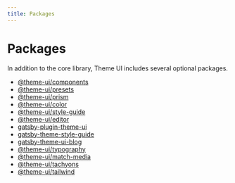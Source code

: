```yaml
---
title: Packages
---
```


# Packages

In addition to the core library, Theme UI includes several optional packages.

- [@theme-ui/components](/components)
- [@theme-ui/presets](/presets)
- [@theme-ui/prism](/prism)
- [@theme-ui/color](/color)
- [@theme-ui/style-guide](/style-guide)
- [@theme-ui/editor](/editor)
- [gatsby-plugin-theme-ui](/gatsby-plugin)
- [gatsby-theme-style-guide](/gatsby-theme-style-guide)
- [gatsby-theme-ui-blog](/gatsby-theme-ui-blog)
- [@theme-ui/typography](/typography)
- [@theme-ui/match-media](/match-media)
- [@theme-ui/tachyons](/css/tachyons)
- [@theme-ui/tailwind](/css/tailwind)
